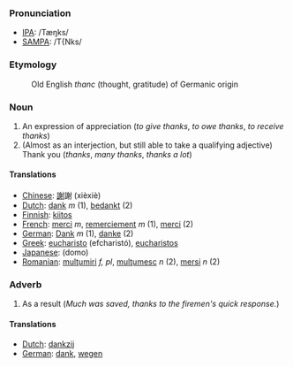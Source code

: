===Pronunciation===
*[[w:IPA|IPA]]: /Tæŋks/
*[[w:SAMPA|SAMPA]]: /T{Nks/
===Etymology===
:Old English ''thanc'' (thought, gratitude) of Germanic origin

===Noun===

# An expression of appreciation (''to give thanks'', ''to owe thanks'', ''to receive thanks'')
# (Almost as an interjection, but still able to take a qualifying adjective) Thank you (''thanks'', ''many thanks'', ''thanks a lot'')

====Translations====
*[[Chinese]]: [[謝]]謝 (xièxiè)
*[[Dutch]]: [[dank]] ''m'' (1), [[bedankt]] (2)
*[[Finnish]]: [[kiitos]]
*[[French]]: [[merci]] ''m'', [[remerciement]] ''m'' (1), [[merci]] (2)
*[[German]]: [[Dank]] ''m'' (1), [[danke]] (2)
*[[Greek]]: [[eucharisto]] (efcharist&oacute;), [[eucharistos]]
*[[Japanese]]: (domo)
*[[Romanian]]: [[mulţumiri]] ''f, pl'', [[mulţumesc]] ''n'' (2), [[mersi]] ''n'' (2)

===Adverb===

# As a result (''Much was saved, thanks to the firemen's quick response.'')

====Translations====

*[[Dutch]]: [[dankzij]]
*[[German]]: [[dank]], [[wegen]]